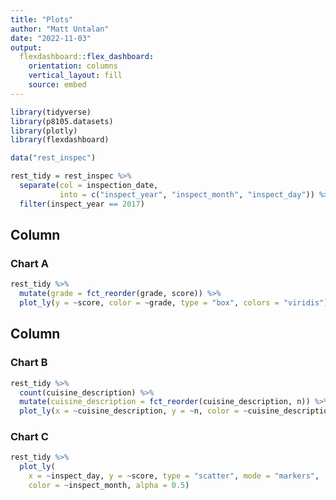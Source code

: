 ```yaml
---
title: "Plots"
author: "Matt Untalan"
date: "2022-11-03"
output: 
  flexdashboard::flex_dashboard:
    orientation: columns
    vertical_layout: fill
    source: embed
---
```


```r
library(tidyverse)
library(p8105.datasets)
library(plotly)
library(flexdashboard)
```

```r
data("rest_inspec")

rest_tidy = rest_inspec %>%
  separate(col = inspection_date,
           into = c("inspect_year", "inspect_month", "inspect_day")) %>%
  filter(inspect_year == 2017)
```
Column {data-width=650}
-----------------------------------------------------------------------
### Chart A
```r
rest_tidy %>%
  mutate(grade = fct_reorder(grade, score)) %>% 
  plot_ly(y = ~score, color = ~grade, type = "box", colors = "viridis")
```

Column {data-width=350}
-----------------------------------------------------------------------
### Chart B
```r
rest_tidy %>% 
  count(cuisine_description) %>% 
  mutate(cuisine_description = fct_reorder(cuisine_description, n)) %>% 
  plot_ly(x = ~cuisine_description, y = ~n, color = ~cuisine_description, type = "bar", colors = "viridis")
```

### Chart C
```r
rest_tidy %>%
  plot_ly(
    x = ~inspect_day, y = ~score, type = "scatter", mode = "markers",
    color = ~inspect_month, alpha = 0.5)
```


